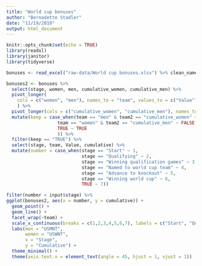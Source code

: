 ```yaml
---
title: "World cup bonuses"
author: "Bernadette Stadler"
date: "11/19/2019"
output: html_document
---
```


```r
knitr::opts_chunk$set(echo = TRUE)
library(readxl)
library(janitor)
library(tidyverse)
```

```r

bonuses <- read_excel("raw-data/World cup bonuses.xlsx") %>% clean_names

bonuses2 <- bonuses %>%
  select(stage, women, men, cumulative_women, cumulative_men) %>%
  pivot_longer(
    cols = c("women", "men"), names_to = "team", values_to = c("Value")
    ) %>% 
  pivot_longer(cols = c("cumulative_women", "cumulative_men"), names_to = "team2", values_to = "cumulative") %>% 
  mutate(keep = case_when(team == "men" & team2 == "cumulative_women" ~ FALSE, 
                   team == "women" & team2 == "cumulative_men" ~ FALSE,
                   TRUE ~ TRUE
                   )) %>% 
  filter(keep == "TRUE") %>% 
  select(stage, team, Value, cumulative) %>% 
  mutate(number = case_when(stage == "Start" ~ 1,
                            stage == "Qualifying" ~ 2, 
                            stage == "Winning qualification games" ~ 3, 
                            stage == "Named to world cup team" ~ 4,
                            stage == "Advance to knockout" ~ 5, 
                            stage == "Winning world cup" ~ 6,
                            TRUE ~ 7))

```

```r

filter(number < input$stage) %>% 
ggplot(bonuses2, aes(x = number, y = cumulative)) +
  geom_point() +
  geom_line() +
  facet_wrap(~team) +
  scale_x_continuous(breaks = c(1,2,3,4,5,6,7), labels = c("Start", "Qualifying", "Winning qualification games", "Named to world cup team", "Advance to knockout", "Winning world cup", "Victory tour")) +
  labs(men = "USMNT", 
       women = "USWNT", 
       x = "Stage",
       y = "Cumulative") +
  theme_minimal() +
  theme(axis.text.x = element_text(angle = 45, hjust = 1, vjust = 1))

```

